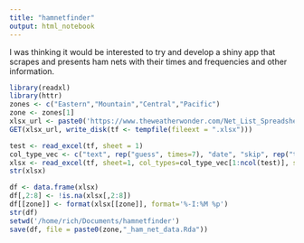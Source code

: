 ```yaml
---
title: "hamnetfinder"
output: html_notebook
---
```


I was thinking it would be interested to try and develop a shiny app that
scrapes and presents ham nets with their times and frequencies and other 
information.

```r
library(readxl)
library(httr)
zones <- c("Eastern","Mountain","Central","Pacific")
zone <- zones[1]
xlsx_url <- paste0('https://www.theweatherwonder.com/Net_List_Spreadsheet_',zone,'_Time.xlsx')
GET(xlsx_url, write_disk(tf <- tempfile(fileext = ".xlsx")))

test <- read_excel(tf, sheet = 1)
col_type_vec <- c("text", rep("guess", times=7), "date", "skip", rep("text", times=3),"skip")
xlsx <- read_excel(tf, sheet=1, col_types=col_type_vec[1:ncol(test)], skip =1)
str(xlsx)
```



```r
df <- data.frame(xlsx)
df[,2:8] <- !is.na(xlsx[,2:8])
df[[zone]] <- format(xlsx[[zone]], format='%-I:%M %p')
str(df)
setwd('/home/rich/Documents/hamnetfinder')
save(df, file = paste0(zone,"_ham_net_data.Rda"))

```
